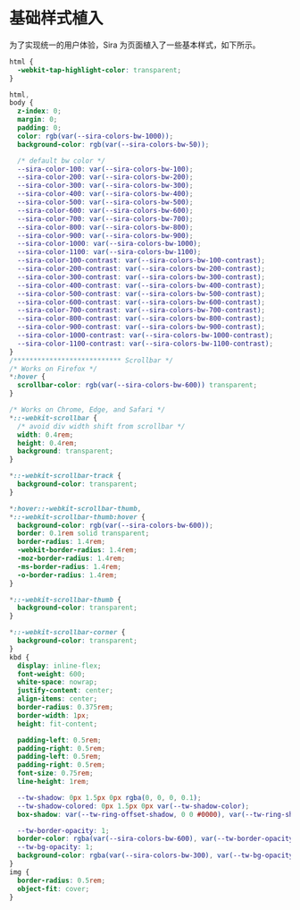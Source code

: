 # 基础样式植入

为了实现统一的用户体验，Sira 为页面植入了一些基本样式，如下所示。

```css
html {
  -webkit-tap-highlight-color: transparent;
}

html,
body {
  z-index: 0;
  margin: 0;
  padding: 0;
  color: rgb(var(--sira-colors-bw-1000));
  background-color: rgb(var(--sira-colors-bw-50));

  /* default bw color */
  --sira-color-100: var(--sira-colors-bw-100);
  --sira-color-200: var(--sira-colors-bw-200);
  --sira-color-300: var(--sira-colors-bw-300);
  --sira-color-400: var(--sira-colors-bw-400);
  --sira-color-500: var(--sira-colors-bw-500);
  --sira-color-600: var(--sira-colors-bw-600);
  --sira-color-700: var(--sira-colors-bw-700);
  --sira-color-800: var(--sira-colors-bw-800);
  --sira-color-900: var(--sira-colors-bw-900);
  --sira-color-1000: var(--sira-colors-bw-1000);
  --sira-color-1100: var(--sira-colors-bw-1100);
  --sira-color-100-contrast: var(--sira-colors-bw-100-contrast);
  --sira-color-200-contrast: var(--sira-colors-bw-200-contrast);
  --sira-color-300-contrast: var(--sira-colors-bw-300-contrast);
  --sira-color-400-contrast: var(--sira-colors-bw-400-contrast);
  --sira-color-500-contrast: var(--sira-colors-bw-500-contrast);
  --sira-color-600-contrast: var(--sira-colors-bw-600-contrast);
  --sira-color-700-contrast: var(--sira-colors-bw-700-contrast);
  --sira-color-800-contrast: var(--sira-colors-bw-800-contrast);
  --sira-color-900-contrast: var(--sira-colors-bw-900-contrast);
  --sira-color-1000-contrast: var(--sira-colors-bw-1000-contrast);
  --sira-color-1100-contrast: var(--sira-colors-bw-1100-contrast);
}
/*************************** Scrollbar */
/* Works on Firefox */
*:hover {
  scrollbar-color: rgb(var(--sira-colors-bw-600)) transparent;
}

/* Works on Chrome, Edge, and Safari */
*::-webkit-scrollbar {
  /* avoid div width shift from scrollbar */
  width: 0.4rem;
  height: 0.4rem;
  background: transparent;
}

*::-webkit-scrollbar-track {
  background-color: transparent;
}

*:hover::-webkit-scrollbar-thumb,
*::-webkit-scrollbar-thumb:hover {
  background-color: rgb(var(--sira-colors-bw-600));
  border: 0.1rem solid transparent;
  border-radius: 1.4rem;
  -webkit-border-radius: 1.4rem;
  -moz-border-radius: 1.4rem;
  -ms-border-radius: 1.4rem;
  -o-border-radius: 1.4rem;
}

*::-webkit-scrollbar-thumb {
  background-color: transparent;
}

*::-webkit-scrollbar-corner {
  background-color: transparent;
}
kbd {
  display: inline-flex;
  font-weight: 600;
  white-space: nowrap;
  justify-content: center;
  align-items: center;
  border-radius: 0.375rem;
  border-width: 1px;
  height: fit-content;

  padding-left: 0.5rem;
  padding-right: 0.5rem;
  padding-left: 0.5rem;
  padding-right: 0.5rem;
  font-size: 0.75rem;
  line-height: 1rem;

  --tw-shadow: 0px 1.5px 0px rgba(0, 0, 0, 0.1);
  --tw-shadow-colored: 0px 1.5px 0px var(--tw-shadow-color);
  box-shadow: var(--tw-ring-offset-shadow, 0 0 #0000), var(--tw-ring-shadow, 0 0 #0000), var(--tw-shadow);

  --tw-border-opacity: 1;
  border-color: rgba(var(--sira-colors-bw-600), var(--tw-border-opacity));
  --tw-bg-opacity: 1;
  background-color: rgba(var(--sira-colors-bw-300), var(--tw-bg-opacity));
}
img {
  border-radius: 0.5rem;
  object-fit: cover;
}
```
